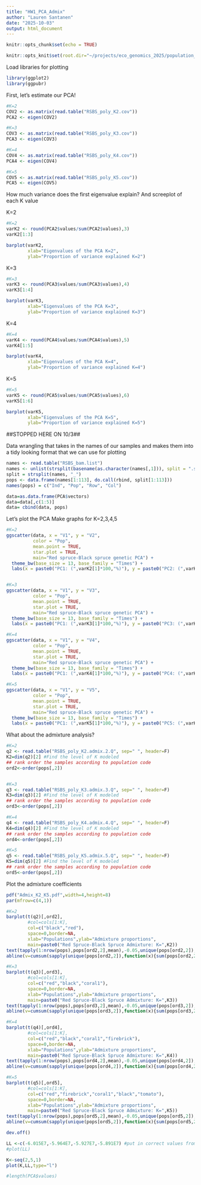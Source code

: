 ```yaml
---
title: "HW1_PCA_Admix"
author: "Lauren Santanen"
date: "2025-10-03"
output: html_document
---
```


```r
knitr::opts_chunk$set(echo = TRUE)

knitr::opts_knit$set(root.dir="~/projects/eco_genomics_2025/population_genomics/myresults/ANGSD/PCA_ADMIX/")
```

Load libraries for plotting

```r
library(ggplot2)
library(ggpubr)
```
First, let's estimate our PCA!

```r
#K=2
COV2 <- as.matrix(read.table("RSBS_poly_K2.cov"))
PCA2 <- eigen(COV2)

#K=3
COV3 <- as.matrix(read.table("RSBS_poly_K3.cov"))
PCA3 <- eigen(COV3)

#K=4
COV4 <- as.matrix(read.table("RSBS_poly_K4.cov"))
PCA4 <- eigen(COV4)

#K=5
COV5 <- as.matrix(read.table("RSBS_poly_K5.cov"))
PCA5 <- eigen(COV5)

```


How much variance does the first eigenvalue explain?
And screeplot of each K value

K=2

```r
#K=2
varK2 <- round(PCA2$values/sum(PCA2$values),3)
varK2[1:3]

barplot(varK2, 
        xlab="Eigenvalues of the PCA K=2", 
        ylab="Proportion of variance explained K=2")

```

K=3
```r
#K=3
varK3 <- round(PCA3$values/sum(PCA3$values),4)
varK3[1:4]

barplot(varK3, 
        xlab="Eigenvalues of the PCA K=3", 
        ylab="Proportion of variance explained K=3")
```

K=4
```r
#K=4
varK4 <- round(PCA4$values/sum(PCA4$values),5)
varK4[1:5]

barplot(varK4, 
        xlab="Eigenvalues of the PCA K=4", 
        ylab="Proportion of variance explained K=4")
```

K=5
```r
#K=5
varK5 <- round(PCA5$values/sum(PCA5$values),6)
varK5[1:6]

barplot(varK5, 
        xlab="Eigenvalues of the PCA K=5", 
        ylab="Proportion of variance explained K=5")
```

##STOPPED HERE ON 10/3##

Data wrangling that takes in the names of our samples and makes them into a tidy looking format that we can use for plotting

```r
names <- read.table("RSBS_bam.list")
names <- unlist(strsplit(basename(as.character(names[,1])), split = ".sorted.rmdup.bam"))
split = strsplit(names, "_")
pops <- data.frame(names[1:113], do.call(rbind, split[1:113]))
names(pops) = c("Ind", "Pop", "Row", "Col")

data=as.data.frame(PCA$vectors)
data=data[,c(1:5)]
data= cbind(data, pops)
```
Let's plot the PCA
Make graphs for K=2,3,4,5

```r
#K=2
ggscatter(data, x = "V1", y = "V2",
          color = "Pop",
          mean.point = TRUE,
          star.plot = TRUE,
          main="Red spruce-Black spruce genetic PCA") +
  theme_bw(base_size = 13, base_family = "Times") +
  labs(x = paste0("PC1: (",varK2[1]*100,"%)"), y = paste0("PC2: (",varK2[2]*100,"%)"))


#K=3
ggscatter(data, x = "V1", y = "V3",
          color = "Pop",
          mean.point = TRUE,
          star.plot = TRUE,
          main="Red spruce-Black spruce genetic PCA") +
  theme_bw(base_size = 13, base_family = "Times") +
  labs(x = paste0("PC1: (",varK3[1]*100,"%)"), y = paste0("PC3: (",varK3[3]*100,"%)"))

#K=4
ggscatter(data, x = "V1", y = "V4",
          color = "Pop",
          mean.point = TRUE,
          star.plot = TRUE,
          main="Red spruce-Black spruce genetic PCA") +
  theme_bw(base_size = 13, base_family = "Times") +
  labs(x = paste0("PC1: (",varK4[1]*100,"%)"), y = paste0("PC4: (",varK4[4]*100,"%)"))

#K=5
ggscatter(data, x = "V1", y = "V5",
          color = "Pop",
          mean.point = TRUE,
          star.plot = TRUE,
          main="Red spruce-Black spruce genetic PCA") +
  theme_bw(base_size = 13, base_family = "Times") +
  labs(x = paste0("PC1: (",varK5[1]*100,"%)"), y = paste0("PC5: (",varK5[5]*100,"%)"))
```
What about the admixture analysis?

```r
#K=2
q2 <- read.table("RSBS_poly_K2.admix.2.Q", sep=" ", header=F)
K2=dim(q2)[2] #Find the level of K modeled
## rank order the samples according to population code
ord2<-order(pops[,2])


#K=3
q3 <- read.table("RSBS_poly_K3.admix.3.Q", sep=" ", header=F)
K3=dim(q3)[2] #Find the level of K modeled
## rank order the samples according to population code
ord3<-order(pops[,2])

#K=4
q4 <- read.table("RSBS_poly_K4.admix.4.Q", sep=" ", header=F)
K4=dim(q4)[2] #Find the level of K modeled
## rank order the samples according to population code
ord4<-order(pops[,2])

#K=5
q5 <- read.table("RSBS_poly_K5.admix.5.Q", sep=" ", header=F)
K5=dim(q5)[2] #Find the level of K modeled
## rank order the samples according to population code
ord5<-order(pops[,2])

```

Plot the admixture coefficients 

```r
pdf("Admix_K2_K5.pdf",width=4,height=8)
par(mfrow=c(4,1))

#K=2
barplot(t(q2)[,ord2],
        #col=cols[1:K],
        col=c("black","red"),
        space=0,border=NA,
        xlab="Populations",ylab="Admixture proportions",
        main=paste0("Red Spruce-Black Spruce Admixture: K=",K2))
text(tapply(1:nrow(pops),pops[ord2,2],mean),-0.05,unique(pops[ord2,2]),xpd=T,cex=0.75,srt=45)
abline(v=cumsum(sapply(unique(pops[ord2,2]),function(x){sum(pops[ord2,2]==x)})),col=1,lwd=1.2)

#K=3
barplot(t(q3)[,ord3],
        #col=cols[1:K],
        col=c("red","black","coral1"),
        space=0,border=NA,
        xlab="Populations",ylab="Admixture proportions",
        main=paste0("Red Spruce-Black Spruce Admixture: K=",K3))
text(tapply(1:nrow(pops),pops[ord3,2],mean),-0.05,unique(pops[ord3,2]),xpd=T,cex=0.75,srt=45)
abline(v=cumsum(sapply(unique(pops[ord3,2]),function(x){sum(pops[ord3,2]==x)})),col=1,lwd=1.2)

#K=4
barplot(t(q4)[,ord4],
        #col=cols[1:K],
        col=c("red","black","coral1","firebrick"),
        space=0,border=NA,
        xlab="Populations",ylab="Admixture proportions",
        main=paste0("Red Spruce-Black Spruce Admixture: K=",K4))
text(tapply(1:nrow(pops),pops[ord4,2],mean),-0.05,unique(pops[ord4,2]),xpd=T,cex=0.75,srt=45)
abline(v=cumsum(sapply(unique(pops[ord4,2]),function(x){sum(pops[ord4,2]==x)})),col=1,lwd=1.2)

#K=5
barplot(t(q5)[,ord5],
        #col=cols[1:K],
        col=c("red","firebrick","coral1","black","tomato"),
        space=0,border=NA,
        xlab="Populations",ylab="Admixture proportions",
        main=paste0("Red Spruce-Black Spruce Admixture: K=",K5))
text(tapply(1:nrow(pops),pops[ord5,2],mean),-0.05,unique(pops[ord5,2]),xpd=T,cex=0.75,srt=45)
abline(v=cumsum(sapply(unique(pops[ord5,2]),function(x){sum(pops[ord5,2]==x)})),col=1,lwd=1.2)

dev.off()
```
```r
LL <-c(-6.015E7,-5.964E7,-5.927E7,-5.891E7) #put in correct values from log files
#plot(LL)

K<-seq(2,5,1)
plot(K,LL,type="l")

#length(PCA$values)

```


